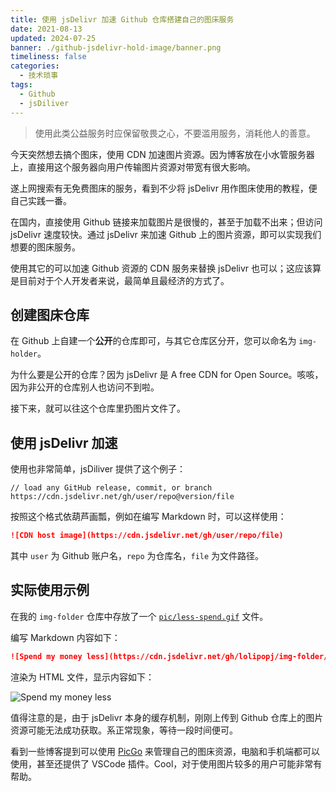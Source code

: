 ```yaml
---
title: 使用 jsDelivr 加速 Github 仓库搭建自己的图床服务
date: 2021-08-13
updated: 2024-07-25
banner: ./github-jsdelivr-hold-image/banner.png
timeliness: false
categories:
  - 技术琐事
tags:
  - Github
  - jsDiliver
---
```


> 使用此类公益服务时应保留敬畏之心，不要滥用服务，消耗他人的善意。

今天突然想去搞个图床，使用 CDN 加速图片资源。因为博客放在小水管服务器上，直接用这个服务器向用户传输图片资源对带宽有很大影响。

遂上网搜索有无免费图床的服务，看到不少将 jsDelivr 用作图床使用的教程，便自己实践一番。

在国内，直接使用 Github 链接来加载图片是很慢的，甚至于加载不出来；但访问 jsDelivr 速度较快。通过 jsDelivr 来加速 Github 上的图片资源，即可以实现我们想要的图床服务。

使用其它的可以加速 Github 资源的 CDN 服务来替换 jsDelivr 也可以；这应该算是目前对于个人开发者来说，最简单且最经济的方式了。

## 创建图床仓库

在 Github 上自建一个**公开**的仓库即可，与其它仓库区分开，您可以命名为 `img-holder`。

为什么要是公开的仓库？因为 jsDelivr 是 A free CDN for Open Source。咳咳，因为非公开的仓库别人也访问不到啦。

接下来，就可以往这个仓库里扔图片文件了。

## 使用 jsDelivr 加速

使用也非常简单，jsDiliver 提供了这个例子：

```plaintext
// load any GitHub release, commit, or branch
https://cdn.jsdelivr.net/gh/user/repo@version/file
```

按照这个格式依葫芦画瓢，例如在编写 Markdown 时，可以这样使用：

```md
![CDN host image](https://cdn.jsdelivr.net/gh/user/repo/file)
```

其中 `user` 为 Github 账户名，`repo` 为仓库名，`file` 为文件路径。

## 实际使用示例

在我的 `img-folder` 仓库中存放了一个 [`pic/less-spend.gif`](https://github.com/LolipopJ/img-folder/blob/master/pic/less-spend.gif) 文件。

编写 Markdown 内容如下：

```md
![Spend my money less](https://cdn.jsdelivr.net/gh/lolipopj/img-folder/pic/less-spend.gif)
```

渲染为 HTML 文件，显示内容如下：

![Spend my money less](https://cdn.jsdelivr.net/gh/lolipopj/img-folder/pic/less-spend.gif)

值得注意的是，由于 jsDelivr 本身的缓存机制，刚刚上传到 Github 仓库上的图片资源可能无法成功获取。系正常现象，等待一段时间便可。

看到一些博客提到可以使用 [PicGo](https://github.com/Molunerfinn/PicGo) 来管理自己的图床资源，电脑和手机端都可以使用，甚至还提供了 VSCode 插件。Cool，对于使用图片较多的用户可能非常有帮助。
